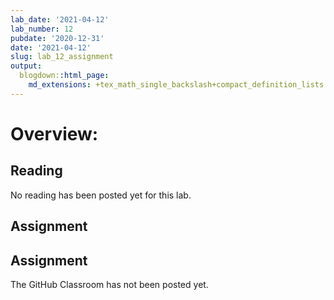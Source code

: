 ```yaml
---
lab_date: '2021-04-12'
lab_number: 12
pubdate: '2020-12-31'
date: '2021-04-12'
slug: lab_12_assignment
output:
  blogdown::html_page:
    md_extensions: +tex_math_single_backslash+compact_definition_lists
---
```


# Overview:

## Reading
No reading has been posted yet for this lab.

## Assignment

## Assignment

The GitHub Classroom has not been posted yet.
